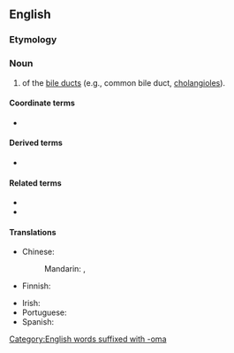 ==English==

===Etymology===
{{prefix|en|cholangio|carcinoma}}

===Noun===
{{wikipedia}}
{{en-noun|s|cholangiocarcinomata}}

# {{lb|en|pathology}} {{l|en|cancer#Noun|Cancer}} of the [[bile duct]]s (e.g., common bile duct, [[cholangiole]]s). 

====Coordinate terms====
* {{l|en|cholangioma}} {{lb|en|benign counterpart}}

====Derived terms====
* {{l|en|hepatocholangiocarcinoma}}

====Related terms====
* {{l|en|cholangiocarcinogenesis}}
* {{l|en|cholangiocyte}}

====Translations====
{{trans-top|pathology: cancer of the bile duct}}
* Chinese:
*: Mandarin: {{t|cmn|膽管癌}}, {{t|cmn|胆管癌|tr=dǎnguǎn'ái}}
* Finnish: {{t|fi|sappitiesyöpä}}
{{trans-mid}}
* Irish: {{t|ga|ailse dhucht an domlais|f}}
* Portuguese: {{t|pt|colangiocarcinoma|m}}
* Spanish: {{t|es|colangiocarcinoma}}
{{trans-bottom}}

[[Category:English words suffixed with -oma]]